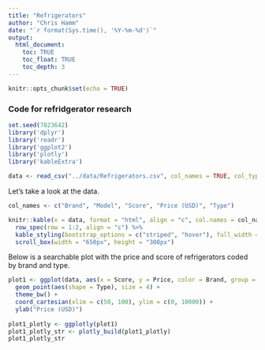 ```yaml
---
title: "Refrigerators"
author: "Chris Hamm"
date: "`r format(Sys.time(), '%Y-%m-%d')`"
output: 
  html_document:
    toc: TRUE
    toc_float: TRUE
    toc_depth: 3
---
```


```r
knitr::opts_chunk$set(echo = TRUE)
```

### Code for refridgerator research

```r
set.seed(7823642)
library('dplyr')
library('readr')
library('ggplot2')
library('plotly')
library('kableExtra')
```

```r
data <- read_csv("../data/Refrigerators.csv", col_names = TRUE, col_types = list(Brand = col_character(), Model = col_character(), Score = col_integer(), Price = col_integer(), Type = col_character()))
```

Let's take a look at the data.

```r
col_names <- c("Brand", "Model", "Score", "Price (USD)", "Type")

knitr::kable(x = data, format = "html", align = "c", col.names = col_names) %>% 
  row_spec(row = 1:2, align = "c") %>% 
  kable_styling(bootstrap_options = c("striped", "hover"), full_width = FALSE) %>%
  scroll_box(width = "650px", height = "300px")
```

Below is a searchable plot with the price and score of refrigerators coded by brand and type. 

```r
plot1 <- ggplot(data, aes(x = Score, y = Price, color = Brand, group = Brand)) +
  geom_point(aes(shape = Type), size = 4) +
  theme_bw() + 
  coord_cartesian(xlim = c(50, 100), ylim = c(0, 10000)) +
  ylab("Price (USD)")
  
plot1_plotly <- ggplotly(plot1)
plot1_plotly_str <- plotly_build(plot1_plotly) 
plot1_plotly_str
```